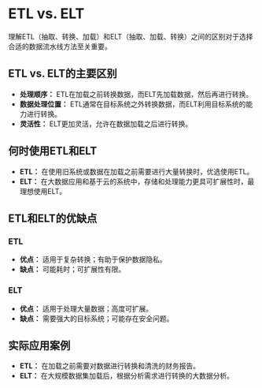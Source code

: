 # ETL vs. ELT

理解ETL（抽取、转换、加载）和ELT（抽取、加载、转换）之间的区别对于选择合适的数据流水线方法至关重要。

## ETL vs. ELT的主要区别

- **处理顺序：** ETL在加载之前转换数据，而ELT先加载数据，然后再进行转换。
- **数据处理位置：** ETL通常在目标系统之外转换数据，而ELT利用目标系统的能力进行转换。
- **灵活性：** ELT更加灵活，允许在数据加载之后进行转换。

## 何时使用ETL和ELT

- **ETL：** 在使用旧系统或数据在加载之前需要进行大量转换时，优选使用ETL。
- **ELT：** 在大数据应用和基于云的系统中，存储和处理能力更具可扩展性时，最理想使用ELT。

## ETL和ELT的优缺点

### ETL

- **优点：** 适用于复杂转换；有助于保护数据隐私。
- **缺点：** 可能耗时；可扩展性有限。

### ELT

- **优点：** 适用于处理大量数据；高度可扩展。
- **缺点：** 需要强大的目标系统；可能存在安全问题。

## 实际应用案例

- **ETL：** 在加载之前需要对数据进行转换和清洗的财务报告。
- **ELT：** 在大规模数据集加载后，根据分析需求进行转换的大数据分析。